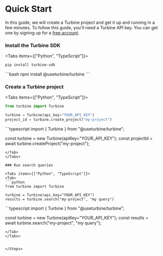 
# Quick Start

In this guide, we will create a Turbine project and get it up and running in a few minutes. To follow this guide, you'll need a Turbine API key. You can get one by signing up for a [free account](https://useturbine.com).

<Steps>

### Install the Turbine SDK

<Tabs items={["Python", "TypeScript"]}>
  <Tab>
  ```bash
  pip install turbine-sdk
  ```
  </Tab>
  <Tab>
  ```bash
  npm install @useturbine/turbine
  ```
  </Tab>
</Tabs>

### Create a Turbine project

<Tabs items={["Python", "TypeScript"]}>
  <Tab>
  ```python
  from turbine import Turbine

  turbine = Turbine(api_key="YOUR_API_KEY")
  project_id = turbine.create_project("my-project")
  ```
  </Tab>
  <Tab>
  ```typescript
  import { Turbine } from "@useturbine/turbine";

  const turbine = new Turbine(apiKey="YOUR_API_KEY");
  const projectId = await turbine.createProject("my-project");
  ```
  </Tab>
</Tabs>

### Run search queries

<Tabs items={["Python", "TypeScript"]}>
  <Tab>
  ```python
  from turbine import Turbine

  turbine = Turbine(api_key="YOUR_API_KEY")
  results = turbine.search("my-project", "my query")
  ```
  </Tab>
  <Tab>
  ```typescript
  import { Turbine } from "@useturbine/turbine";

  const turbine = new Turbine(apiKey="YOUR_API_KEY");
  const results = await turbine.search("my-project", "my query");
  ```
  </Tab>
</Tabs>


</Steps>


